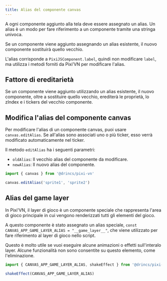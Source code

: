 ```yaml
---
title: Alias del componente canvas
---
```



A ogni componente aggiunto alla tela deve essere assegnato un alias. Un alias è un modo per fare riferimento a un componente tramite una stringa univoca.

Se un componente viene aggiunto assegnando un alias esistente, il nuovo componente sostituirà quello vecchio.

L'alias corrisponde a `PixiJSComponent.label`, quindi non modificare `label`, ma utilizza i <DynamicLink href="/start/canvas-functions">metodi forniti da Pixi’VN</DynamicLink> per modificare l'alias.

## Fattore di ereditarietà

Se un componente viene aggiunto utilizzando un alias esistente, il nuovo componente, oltre a sostituire quello vecchio, erediterà le proprietà, lo zIndex e i <DynamicLink href="/start/canvas-tickers">tickers</DynamicLink> del vecchio componente.

<HeredityFactorExample />

## Modifica l'alias del componente canvas

Per modificare l'alias di un componente canvas, puoi usare `canvas.editAlias`. Se all'alias sono associati uno o più <DynamicLink href="/start/canvas-tickers">ticker</DynamicLink>, esso verrà modificato automaticamente nel ticker.

Il metodo `editAlias` ha i seguenti parametri:

- `oldAlias`: Il vecchio alias del componente da modificare.
- `newAlias`: Il nuovo alias del componente.

```typescript
import { canvas } from '@drincs/pixi-vn'

canvas.editAlias('sprite1', 'sprite2')
```

## Alias ​​del game layer

In Pixi'VN, il layer di gioco è un componente speciale che rappresenta l'area di gioco principale in cui vengono renderizzati tutti gli elementi del gioco.

A questo componente è stato assegnato un alias speciale, `const CANVAS_APP_GAME_LAYER_ALIAS = "__game_layer__"`, che viene utilizzato per fare riferimento al layer di gioco nello script.

Questo è molto utile se vuoi eseguire alcune <DynamicLink href="/start/canvas-animations-effects">animazioni o effetti</DynamicLink> sull'interalo layer. Alcune funzionalità non sono consentite su questo elemento, come l'eliminazione.

```typescript
import { CANVAS_APP_GAME_LAYER_ALIAS, shakeEffect } from '@drincs/pixi-vn'

shakeEffect(CANVAS_APP_GAME_LAYER_ALIAS)
```
